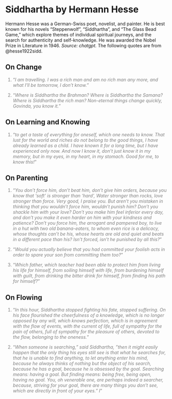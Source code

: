 # Siddhartha by Hermann Hesse

Hermann Hesse was a German-Swiss poet, novelist, and painter. He is best known for his novels "Steppenwolf", "Siddhartha", and "The Glass Bead Game," which explore themes of individual spiritual journeys, and the search for authenticity and self-knowledge. He was awarded the Nobel Prize in Literature in 1946. *Source: chatgpt.* The following quotes are from @hesse1922sidd.

## On Change

::: {style="color: gray"}
1.  "*I am travelling. I was a rich man and am no rich man any more, and what I'll be tomorrow, I don't know.*"
:::

::: {style="color: gray"}
2.  "*Where is Siddhartha the Brahman? Where is Siddhartha the Samana? Where is Siddhartha the rich man? Non-eternal things change quickly, Govinda, you know it.*"
:::

## On Learning and Knowing

::: {style="color: gray"}
1.  "*to get a taste of everything for oneself, which one needs to know. That lust for the world and riches do not belong to the good things, I have already learned as a child. I have known it for a long time, but I have experienced only now. And now I know it, don't just know it in my memory, but in my eyes, in my heart, in my stomach. Good for me, to know this!*"
:::

## On Parenting

::: {style="color: gray"}
1.  "*You don't force him, don't beat him, don't give him orders, because you know that 'soft' is stronger than 'hard', Water stronger than rocks, love stronger than force. Very good, I praise you. But aren't you mistaken in thinking that you wouldn't force him, wouldn't punish him? Don't you shackle him with your love? Don't you make him feel inferior every day, and don't you make it even harder on him with your kindness and patience? Don't you force him, the arrogant and pampered boy, to live in a hut with two old banana-eaters, to whom even rice is a delicacy, whose thoughts can't be his, whose hearts are old and quiet and beats in a different pace than his? Isn't forced, isn't he punished by all this?*"
:::

::: {style="color: gray"}
2.  "*Would you actually believe that you had committed your foolish acts in order to spare your son from committing them too?*"
:::

::: {style="color: gray"}
3.  "*Which father, which teacher had been able to protect him from living his life for himself, from soiling himself with life, from burdening himself with guilt, from drinking the bitter drink for himself, from finding his path for himself?*"
:::

## On Flowing

::: {style="color: gray"}
1.  "*In this hour, Siddhartha stopped fighting his fate, stopped suffering. On his face flourished the cheerfulness of a knowledge, which is no longer opposed by any will, which knows perfection, which is in agreement with the flow of events, with the current of life, full of sympathy for the pain of others, full of sympathy for the pleasure of others, devoted to the flow, belonging to the oneness.*"
:::

::: {style="color: gray"}
2.  "*When someone is searching," said Siddhartha, "then it might easily happen that the only thing his eyes still see is that what he searches for, that he is unable to find anything, to let anything enter his mind, because he always thinks of nothing but the object of his search, because he has a goal, because he is obsessed by the goal. Searching means: having a goal. But finding means: being free, being open, having no goal. You, oh venerable one, are perhaps indeed a searcher, because, striving for your goal, there are many things you don't see, which are directly in front of your eyes." I*"
:::
